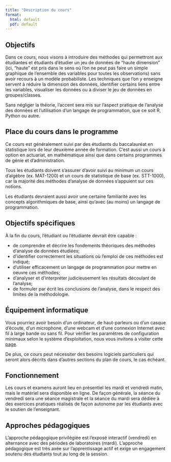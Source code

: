 ```yaml
--- 
title: "Description du cours"
format: 
  html: default 
  pdf: default 
--- 
```


## Objectifs

Dans ce cours, nous visons à introduire des méthodes qui permettront aux étudiantes et étudiants d'étudier un jeu de données de "haute dimension" (ici, "haute" est pris dans le sens où l’on ne peut pas faire un simple graphique de l’ensemble des variables pour toutes les observations) sans avoir recours à un modèle probabiliste. Les techniques que l'on y enseigne servent à réduire la dimension des données, identifier certains liens entre les variables, visualiser les données ou à diviser le jeu de données en groupes/classes.

Sans négliger la théorie, l'accent sera mis sur l'aspect pratique de l'analyse des données et l'utilisation d'un langage de programmation, que ce soit R, Python ou autre.


## Place du cours dans le programme

Ce cours est généralement suivi par des étudiants du baccalauréat en statistique lors de leur deuxième année de formation. C'est aussi un cours à option en actuariat, en mathématique ainsi que dans certains programmes de génie et d'administration.

Tous les étudiants doivent s'assurer d'avoir suivi au minimum un cours d'algèbre (ex. MAT-1200) et un cours de statistique de base (ex. STT-1000), car la majorité des méthodes d'analyse de données s'appuient sur ces notions.

Les étudiants devraient aussi avoir une certaine familiarité avec les concepts algorithmiques de base, ainsi qu'avec (au moins) un langage de programmation.


## Objectifs spécifiques

À la fin du cours, l'étudiant ou l'étudiante devrait être capable :

* de comprendre et décrire les fondements théoriques des méthodes d’analyse de données étudiées;
* d’identifier correctement les situations où l’emploi de ces méthodes est indiqué;
* d’utiliser efficacement un langage de programmation pour mettre en oeuvre ces méthodes;
* d’analyser et d’interpréter judicieusement les résultats découlant de l’analyse;
* de formuler par écrit les conclusions de l’analyse, dans le respect des limites de la méthodologie.

## Équipement informatique

Vous pourriez avoir besoin d’un ordinateur, de haut-parleurs ou d’un casque d’écoute, d’un microphone, d’une webcam et d’une connexion Internet avec fil à large bande ou sans fil. Pour vérifier les paramètres de configuration minimaux selon le système d’exploitation, nous vous invitons à visiter cette [page](https://www.ulaval.ca/etudiants-actuels/equipez-vous-pour-reussir).

De plus, ce cours peut nécessiter des besoins logiciels particuliers qui seront alors décrits dans d’autres sections du plan de cours, le cas échéant.

## Fonctionnement

Les cours et examens auront lieu en présentiel les mardi et vendredi matin, mais le matériel sera disponible en ligne. De façon générale, la séance du vendredi sera une séance magistrale et la séance du mardi sera dédiée à des exercices pratiques réalisés de façon autonome par les étudiants avec le soutien de l'enseignant.


## Approches pédagogiques

L'approche pédagogique privilégiée est l'exposé interactif (vendredi) en alternance avec des périodes de laboratoires (mardi). L'approche pédagogique est très axée sur l'apprentissage actif et exige un engagement soutenu des étudiants tout au long de la session.

